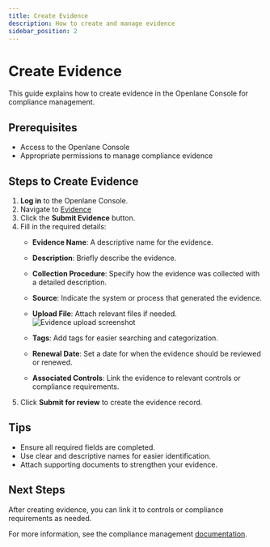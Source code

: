 ```yaml
---
title: Create Evidence
description: How to create and manage evidence
sidebar_position: 2
---
```


# Create Evidence

This guide explains how to create evidence in the Openlane Console for compliance management.

## Prerequisites

- Access to the Openlane Console
- Appropriate permissions to manage compliance evidence

## Steps to Create Evidence

1. **Log in** to the Openlane Console.
2. Navigate to [Evidence](https://console.theopenlane.io/evidence)
3. Click the **Submit Evidence** button.
4. Fill in the required details:
    - **Evidence Name**: A descriptive name for the evidence.
    - **Description**: Briefly describe the evidence.
    - **Collection Procedure**: Specify how the evidence was collected with a detailed description.
    - **Source**: Indicate the system or process that generated the evidence.
    - **Upload File**: Attach relevant files if needed.
    ![Evidence upload screenshot](../../../../static/img/screenshots/evidence/evidence_file_upload.png)

    - **Tags**: Add tags for easier searching and categorization.
    - **Renewal Date**: Set a date for when the evidence should be reviewed or renewed.
    - **Associated Controls**: Link the evidence to relevant controls or compliance requirements.
5. Click **Submit for review** to create the evidence record.

## Tips

- Ensure all required fields are completed.
- Use clear and descriptive names for easier identification.
- Attach supporting documents to strengthen your evidence.

## Next Steps

After creating evidence, you can link it to controls or compliance requirements as needed.

For more information, see the compliance management [documentation](../../index.mdx).
